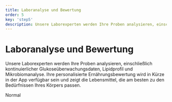 ```yaml
---
title: Laboranalyse und Bewertung
order: 5
key: 'step5'
description: Unsere Laborexperten werden Ihre Proben analysieren, einschließlich kontinuierlicher Glukoseüberwachungsdaten, Lipidprofil und Mikrobiomanalyse. Ihre personalisierte Ernährungsbewertung wird in Kürze in der App verfügbar sein und zeigt die Lebensmittel, die am besten zu den Bedürfnissen Ihres Körpers passen.
---
```


# Laboranalyse und Bewertung

Unsere Laborexperten werden Ihre Proben analysieren, einschließlich kontinuierlicher Glukoseüberwachungsdaten, Lipidprofil und Mikrobiomanalyse. Ihre personalisierte Ernährungsbewertung wird in Kürze in der App verfügbar sein und zeigt die Lebensmittel, die am besten zu den Bedürfnissen Ihres Körpers passen.

<userStyle>Normal</userStyle>
